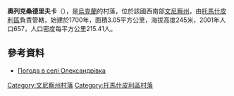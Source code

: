 {{coord|48|37|59|N|28|31|4|E|scale:30000|display=title}}

'''奧列克桑德里夫卡'''（{{lang-uk|Олександрівка}}），是[[烏克蘭|烏克蘭]]的村落，位於該國西南部[[文尼察州|文尼察州]]，由[[托馬什皮利區|托馬什皮利區]]負責管轄，始建於1700年，面積3.05平方公里，海拔高度245米，2001年人口657，人口密度每平方公里215.41人。

==參考資料==
* [http://weather.in.ua/ua/vinnickaja/18687 Погода в селі Олександрівка] {{Wayback|url=http://weather.in.ua/ua/vinnickaja/18687 |date=20160305085747 }}

[[Category:文尼察州村落|Category:文尼察州村落]]
[[Category:托馬什皮利區村落|Category:托馬什皮利區村落]]


{{Vinnytsia-geo-stub}}